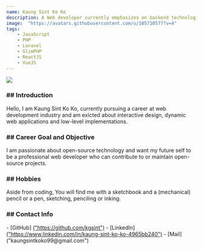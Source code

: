 ```yaml
--- 
name: Kaung Sint Ko Ko 
description: A Web developer currently emphasizes on backend technologies.
image:  "https://avatars.githubusercontent.com/u/105710577?v=4"
tags: 
    - JavaScript
    - PHP
    - Laravel
    - SlimPHP
    - ReactJS 
    - VueJS
---
```


<div className="h-28 w-28 rounded-full overflow-hidden mx-auto">
  <img src="https://avatars.githubusercontent.com/u/105710577?v=4"/>
</div>

<div className="container max-w-3xl mx-auto">
    <h3 className="font-bold mb-2">
        <span className="text-gray-900 mr-1">##</span>
        Introduction
    </h3>
    <p className="border-l-2 border-gray-100 pl-4 text-gray-300 mb-6">
        Hello, I am Kaung Sint Ko Ko, currently pursuing a career at web development industry and am exicted about interactive design, dynamic web applications and low-level implementations.
    </p>
    <h3 className="font-bold mb-2">
        <span className="text-gray-900 mr-1">##</span>
        Career Goal and Objective
    </h3>
    <p className="border-l-2 border-gray-100 pl-4 text-gray-300 mb-6">
        I am passionate about open-source technology and want my future self to be a professional web developer who can contribute to or maintain open-source projects.
    </p>
    <h3 className="font-bold mb-2">
        <span className="text-gray-900 mr-1">##</span>
        Hobbies
    </h3>
    <p className="border-l-2 border-gray-100 pl-4 text-gray-300 mb-6">
        Aside from coding, You will find me with a sketchbook and a (mechanical) pencil or a pen, sketching, penciling or inking.
    </p>
    <h3 className="font-bold">
        <span className="text-gray-900 mr-1">##</span>
        Contact Info
    </h3>
     - [GitHub] <a href="https://github.com/kgsint" className="italic text-blue-400 hover:text-blue-500 duration-200 transition-all">("https://github.com/kgsint")</a>
    - [LinkedIn] <a href="https://www.linkedin.com/in/kaung-sint-ko-ko-4965bb240" className="italic text-blue-400 hover:text-blue-500 duration-200 transition-all">("https://www.linkedin.com/in/kaung-sint-ko-ko-4965bb240")</a> 
    - [Mail] <span className="italic text-blue-400 hover:text-blue-500 duration-200 transition-all">("kaungsintkoko99@gmail.com")</span>
</div>